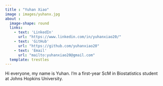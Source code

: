 ```yaml
---
title : "Yuhan Xiao"
image : images/yuhanx.jpg
about :
  image-shape: round
  links: 
    - text: 'LinkedIn'
      url: "https://www.linkedin.com/in/yuhanxiao20/"
    - text: 'GitHub'
      url: "https://github.com/yuhanxiao20"
    - text: 'Email'
      url: "mailto:yuhanxiao20@gmail.com"
  template: trestles
---
```


:::{.column-body-outset}

Hi everyone, my name is Yuhan. I'm a first-year ScM in Biostatistics student at Johns Hopkins University.

:::

